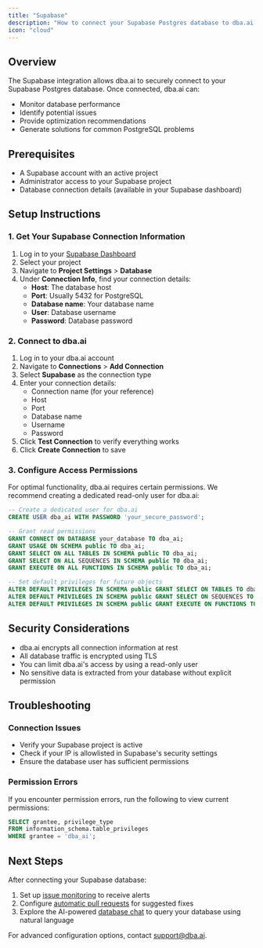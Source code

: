 ```yaml
---
title: "Supabase"
description: "How to connect your Supabase Postgres database to dba.ai for AI-powered monitoring, optimization, and issue resolution."
icon: "cloud"
---
```


## Overview

The Supabase integration allows dba.ai to securely connect to your Supabase Postgres database. Once connected, dba.ai can:

- Monitor database performance
- Identify potential issues
- Provide optimization recommendations
- Generate solutions for common PostgreSQL problems

## Prerequisites

- A Supabase account with an active project
- Administrator access to your Supabase project
- Database connection details (available in your Supabase dashboard)

## Setup Instructions

### 1. Get Your Supabase Connection Information

1. Log in to your [Supabase Dashboard](https://app.supabase.io/)
2. Select your project
3. Navigate to **Project Settings** > **Database**
4. Under **Connection Info**, find your connection details:
   - **Host**: The database host
   - **Port**: Usually 5432 for PostgreSQL
   - **Database name**: Your database name
   - **User**: Database username
   - **Password**: Database password

### 2. Connect to dba.ai

1. Log in to your dba.ai account
2. Navigate to **Connections** > **Add Connection**
3. Select **Supabase** as the connection type
4. Enter your connection details:
   - Connection name (for your reference)
   - Host
   - Port
   - Database name
   - Username
   - Password
5. Click **Test Connection** to verify everything works
6. Click **Create Connection** to save

### 3. Configure Access Permissions

For optimal functionality, dba.ai requires certain permissions. We recommend creating a dedicated read-only user for dba.ai:

```sql
-- Create a dedicated user for dba.ai
CREATE USER dba_ai WITH PASSWORD 'your_secure_password';

-- Grant read permissions
GRANT CONNECT ON DATABASE your_database TO dba_ai;
GRANT USAGE ON SCHEMA public TO dba_ai;
GRANT SELECT ON ALL TABLES IN SCHEMA public TO dba_ai;
GRANT SELECT ON ALL SEQUENCES IN SCHEMA public TO dba_ai;
GRANT EXECUTE ON ALL FUNCTIONS IN SCHEMA public TO dba_ai;

-- Set default privileges for future objects
ALTER DEFAULT PRIVILEGES IN SCHEMA public GRANT SELECT ON TABLES TO dba_ai;
ALTER DEFAULT PRIVILEGES IN SCHEMA public GRANT SELECT ON SEQUENCES TO dba_ai;
ALTER DEFAULT PRIVILEGES IN SCHEMA public GRANT EXECUTE ON FUNCTIONS TO dba_ai;
```

## Security Considerations

- dba.ai encrypts all connection information at rest
- All database traffic is encrypted using TLS
- You can limit dba.ai's access by using a read-only user
- No sensitive data is extracted from your database without explicit permission

## Troubleshooting

### Connection Issues

- Verify your Supabase project is active
- Check if your IP is allowlisted in Supabase's security settings
- Ensure the database user has sufficient permissions

### Permission Errors

If you encounter permission errors, run the following to view current permissions:

```sql
SELECT grantee, privilege_type
FROM information_schema.table_privileges
WHERE grantee = 'dba_ai';
```

## Next Steps

After connecting your Supabase database:

1. Set up [issue monitoring](/solving/issues) to receive alerts
2. Configure [automatic pull requests](/solving/pull-requests) for suggested fixes
3. Explore the AI-powered [database chat](/chat) to query your database using natural language

For advanced configuration options, contact support@dba.ai.
